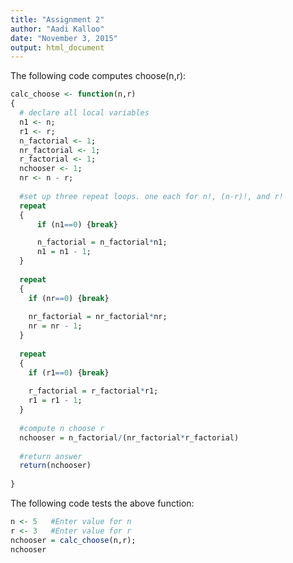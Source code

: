 ```yaml
---
title: "Assignment 2"
author: "Aadi Kalloo"
date: "November 3, 2015"
output: html_document
---
```


The following code computes choose(n,r):

```r
calc_choose <- function(n,r)
{ 
  # declare all local variables
  n1 <- n;
  r1 <- r;
  n_factorial <- 1;
  nr_factorial <- 1;
  r_factorial <- 1;
  nchooser <- 1;
  nr <- n - r;
  
  #set up three repeat loops. one each for n!, (n-r)!, and r!
  repeat  
  {
      if (n1==0) {break}

      n_factorial = n_factorial*n1;
      n1 = n1 - 1;
  }
    
  repeat  
  {
    if (nr==0) {break}
      
    nr_factorial = nr_factorial*nr;
    nr = nr - 1;
  }
    
  repeat  
  {
    if (r1==0) {break}
      
    r_factorial = r_factorial*r1;
    r1 = r1 - 1;
  }
  
  #compute n choose r
  nchooser = n_factorial/(nr_factorial*r_factorial)
  
  #return answer
  return(nchooser)  
  
}
```


The following code tests the above function:

```r
n <- 5   #Enter value for n
r <- 3   #Enter value for r
nchooser = calc_choose(n,r);
nchooser

```

